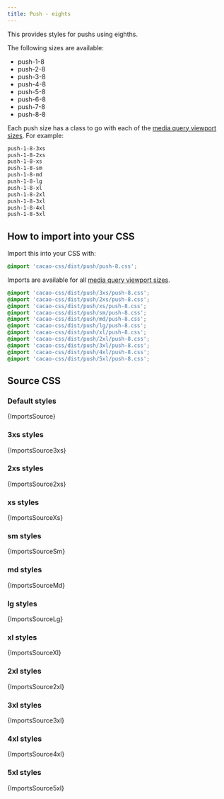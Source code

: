 ```yaml
---
title: Push - eights
---
```


This provides styles for pushs using eighths.

The following sizes are available:

- push-1-8
- push-2-8
- push-3-8
- push-4-8
- push-5-8
- push-6-8
- push-7-8
- push-8-8

Each push size has a class to go with each of the [media query viewport sizes](/styles/media#viewport-media-queries). For example:

```css
push-1-8-3xs
push-1-8-2xs
push-1-8-xs
push-1-8-sm
push-1-8-md
push-1-8-lg
push-1-8-xl
push-1-8-2xl
push-1-8-3xl
push-1-8-4xl
push-1-8-5xl
```


## How to import into your CSS

Import this into your CSS with:

```css
@import 'cacao-css/dist/push/push-8.css';
```

Imports are available for all [media query viewport sizes](/styles/media#viewport-media-queries).

```css
@import 'cacao-css/dist/push/3xs/push-8.css';
@import 'cacao-css/dist/push/2xs/push-8.css';
@import 'cacao-css/dist/push/xs/push-8.css';
@import 'cacao-css/dist/push/sm/push-8.css';
@import 'cacao-css/dist/push/md/push-8.css';
@import 'cacao-css/dist/push/lg/push-8.css';
@import 'cacao-css/dist/push/xl/push-8.css';
@import 'cacao-css/dist/push/2xl/push-8.css';
@import 'cacao-css/dist/push/3xl/push-8.css';
@import 'cacao-css/dist/push/4xl/push-8.css';
@import 'cacao-css/dist/push/5xl/push-8.css';
```

## Source CSS

<!-- markdownlint-disable -->

### Default styles

<CodeBlock language="css" title="push/push-8.css">{ImportsSource}</CodeBlock>

### 3xs styles

<CodeBlock language="css" title="push/3xs/push-8.css">{ImportsSource3xs}</CodeBlock>

### 2xs styles

<CodeBlock language="css" title="push/2xs/push-8.css">{ImportsSource2xs}</CodeBlock>

### xs styles

<CodeBlock language="css" title="push/xs/push-8.css">{ImportsSourceXs}</CodeBlock>

### sm styles

<CodeBlock language="css" title="push/sm/push-8.css">{ImportsSourceSm}</CodeBlock>

### md styles

<CodeBlock language="css" title="push/md/push-8.css">{ImportsSourceMd}</CodeBlock>

### lg styles

<CodeBlock language="css" title="push/lg/push-8.css">{ImportsSourceLg}</CodeBlock>

### xl styles

<CodeBlock language="css" title="push/xl/push-8.css">{ImportsSourceXl}</CodeBlock>

### 2xl styles

<CodeBlock language="css" title="push/2xl/push-8.css">{ImportsSource2xl}</CodeBlock>

### 3xl styles

<CodeBlock language="css" title="push/3xl/push-8.css">{ImportsSource3xl}</CodeBlock>

### 4xl styles

<CodeBlock language="css" title="push/4xl/push-8.css">{ImportsSource4xl}</CodeBlock>

### 5xl styles

<CodeBlock language="css" title="push/5xl/push-8.css">{ImportsSource5xl}</CodeBlock>
